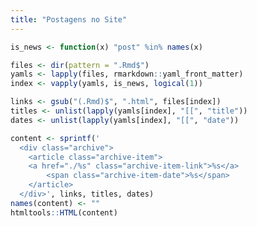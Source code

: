 ```yaml
---
title: "Postagens no Site"
---
```


```r

is_news <- function(x) "post" %in% names(x)

files <- dir(pattern = ".Rmd$")
yamls <- lapply(files, rmarkdown::yaml_front_matter)
index <- vapply(yamls, is_news, logical(1))

links <- gsub("(.Rmd)$", ".html", files[index])
titles <- unlist(lapply(yamls[index], "[[", "title"))
dates <- unlist(lapply(yamls[index], "[[", "date"))

content <- sprintf('
  <div class="archive">
    <article class="archive-item">
    <a href="./%s" class="archive-item-link">%s</a>
        <span class="archive-item-date">%s</span>
    </article>
  </div>', links, titles, dates)
names(content) <- ""
htmltools::HTML(content)

```
